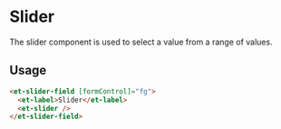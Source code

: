 # Slider

The slider component is used to select a value from a range of values.

## Usage

```html
<et-slider-field [formControl]="fg">
  <et-label>Slider</et-label>
  <et-slider />
</et-slider-field>
```


<ArgsTable story={PRIMARY_STORY} />
